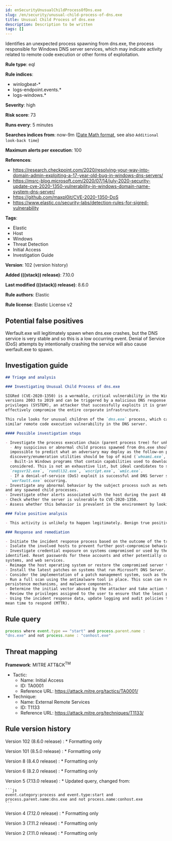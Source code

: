 ```yaml
---
id: enSecurityUnusualChildProcessOfDns.exe
slug: /en/security/unusual-child-process-of-dns.exe
title: Unusual Child Process of dns.exe
description: Description to be written
tags: []
---
```


<div id="unusual-child-process-of-dns.exe"></div>

Identifies an unexpected process spawning from dns.exe, the process responsible for Windows DNS server services, which may indicate activity related to remote code execution or other forms of exploitation.

**Rule type**: eql

**Rule indices**:

* winlogbeat-*
* logs-endpoint.events.*
* logs-windows.*

**Severity**: high

**Risk score**: 73

**Runs every**: 5 minutes

**Searches indices from**: now-9m ([Date Math format](((ref))/common-options.html#date-math), see also <DocLink id="enSecurityRulesUiCreate" section="set-the-rules-schedule">`Additional look-back time`</DocLink>)

**Maximum alerts per execution**: 100

**References**:

* https://research.checkpoint.com/2020/resolving-your-way-into-domain-admin-exploiting-a-17-year-old-bug-in-windows-dns-servers/
* https://msrc-blog.microsoft.com/2020/07/14/july-2020-security-update-cve-2020-1350-vulnerability-in-windows-domain-name-system-dns-server/
* https://github.com/maxpl0it/CVE-2020-1350-DoS
* https://www.elastic.co/security-labs/detection-rules-for-sigred-vulnerability

**Tags**:

* Elastic
* Host
* Windows
* Threat Detection
* Initial Access
* Investigation Guide

**Version**: 102 (<DocLink id="enSecurityUnusualChildProcessOfDns.exe" section="rule-version-history">version history</DocLink>)

**Added (((stack)) release)**: 7.10.0

**Last modified (((stack)) release)**: 8.6.0

**Rule authors**: Elastic

**Rule license**: Elastic License v2

## Potential false positives

Werfault.exe will legitimately spawn when dns.exe crashes, but the DNS service is very stable and so this is a low occurring event. Denial of Service (DoS) attempts by intentionally crashing the service will also cause werfault.exe to spawn.

## Investigation guide

```markdown
## Triage and analysis

### Investigating Unusual Child Process of dns.exe

SIGRed (CVE-2020-1350) is a wormable, critical vulnerability in the Windows DNS server that affects Windows Server
versions 2003 to 2019 and can be triggered by a malicious DNS response. Because the service is running in elevated
privileges (SYSTEM), an attacker that successfully exploits it is granted Domain Administrator rights. This can
effectively compromise the entire corporate infrastructure.

This rule looks for unusual children of the `dns.exe` process, which can indicate the exploitation of the SIGRed or a
similar remote code execution vulnerability in the DNS server.

#### Possible investigation steps

- Investigate the process execution chain (parent process tree) for unknown processes.
  - Any suspicious or abnormal child process spawned from dns.exe should be carefully reviewed and investigated. It's
  impossible to predict what an adversary may deploy as the follow-on process after the exploit, but built-in
  discovery/enumeration utilities should be top of mind (`whoami.exe`, `netstat.exe`, `systeminfo.exe`, `tasklist.exe`).
  - Built-in Windows programs that contain capabilities used to download and execute additional payloads should also be
  considered. This is not an exhaustive list, but ideal candidates to start out would be: `mshta.exe`, `powershell.exe`,
  `regsvr32.exe`, `rundll32.exe`, `wscript.exe`, `wmic.exe`.
  - If a denial-of-service (DoS) exploit is successful and DNS Server service crashes, be mindful of potential child processes related to
  `werfault.exe` occurring.
- Investigate any abnormal behavior by the subject process such as network connections, registry or file modifications,
and any spawned child processes.
- Investigate other alerts associated with the host during the past 48 hours.
- Check whether the server is vulnerable to CVE-2020-1350.
- Assess whether this behavior is prevalent in the environment by looking for similar occurrences across hosts.

### False positive analysis

- This activity is unlikely to happen legitimately. Benign true positives (B-TPs) can be added as exceptions if necessary.

### Response and remediation

- Initiate the incident response process based on the outcome of the triage.
- Isolate the involved hosts to prevent further post-compromise behavior.
- Investigate credential exposure on systems compromised or used by the attacker to ensure all compromised accounts are
identified. Reset passwords for these accounts and other potentially compromised credentials, such as email, business
systems, and web services.
- Reimage the host operating system or restore the compromised server to a clean state.
- Install the latest patches on systems that run Microsoft DNS Server.
- Consider the implementation of a patch management system, such as the Windows Server Update Services (WSUS).
- Run a full scan using the antimalware tool in place. This scan can reveal additional artifacts left in the system,
persistence mechanisms, and malware components.
- Determine the initial vector abused by the attacker and take action to prevent reinfection through the same vector.
- Review the privileges assigned to the user to ensure that the least privilege principle is being followed.
- Using the incident response data, update logging and audit policies to improve the mean time to detect (MTTD) and the
mean time to respond (MTTR).
```

## Rule query

```js
process where event.type == "start" and process.parent.name :
"dns.exe" and not process.name : "conhost.exe"
```

## Threat mapping

**Framework**: MITRE ATT&CK<sup>TM</sup>

* Tactic:
    * Name: Initial Access
    * ID: TA0001
    * Reference URL: https://attack.mitre.org/tactics/TA0001/
* Technique:
    * Name: External Remote Services
    * ID: T1133
    * Reference URL: https://attack.mitre.org/techniques/T1133/

<div id="unusual-child-process-of-dns.exe-history"></div>

## Rule version history

Version 102 (8.6.0 release) 
    : * Formatting only

Version 101 (8.5.0 release) 
    : * Formatting only

Version 8 (8.4.0 release) 
    : * Formatting only

Version 6 (8.2.0 release) 
    : * Formatting only

Version 5 (7.13.0 release) 
    : * Updated query, changed from:

    ```js
    event.category:process and event.type:start and
    process.parent.name:dns.exe and not process.name:conhost.exe
    ```

Version 4 (7.12.0 release) 
    : * Formatting only

Version 3 (7.11.2 release) 
    : * Formatting only

Version 2 (7.11.0 release) 
    : * Formatting only

